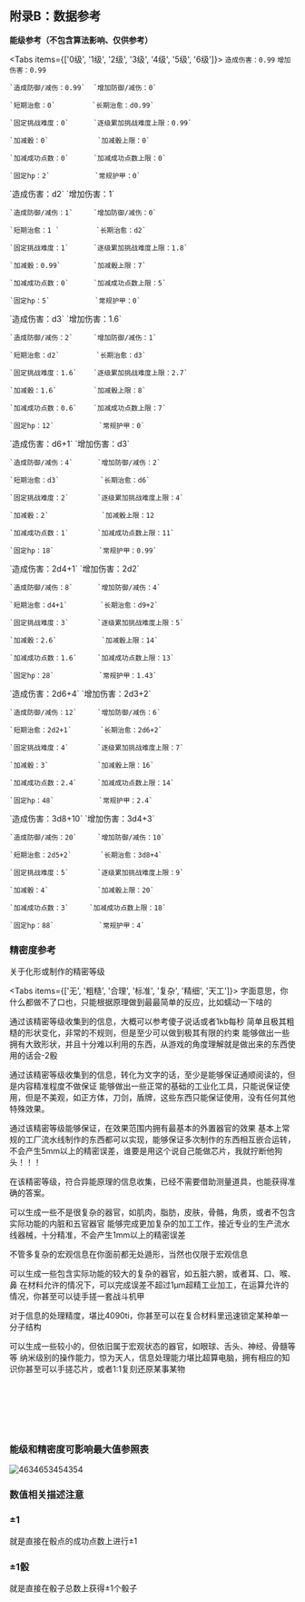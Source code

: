 
## 附录B：数据参考

**能级参考（不包含算法影响、仅供参考）**

<Tabs items={['0级', '1级', '2级', '3级', '4级', '5级', '6级']}>
  <Tab>
    `造成伤害：0.99`      `增加伤害：0.99`
    
    `造成防御/减伤：0.99`  `增加防御/减伤：0` 

    `短期治愈：0`         `长期治愈：d0.99`

    `固定挑战难度：0`      `逐级累加挑战难度上限：0.99`

    `加减骰：0`            `加减骰上限：0`   

    `加减成功点数：0`      `加减成功点数上限：0`  

    `固定hp：2`           `常规护甲：0`  
  </Tab>
    <Tab>
    `造成伤害：d2`         `增加伤害：1`
    
    `造成防御/减伤：1`     `增加防御/减伤：0` 

    `短期治愈：1 `         `长期治愈：d2`

    `固定挑战难度：1`      `逐级累加挑战难度上限：1.8`

    `加减骰：0.99`        `加减骰上限：7`   

    `加减成功点数：0`      `加减成功点数上限：5`  
    
    `固定hp：5`           `常规护甲：0`  
  </Tab>
   <Tab>
    `造成伤害：d3`         `增加伤害：1.6`
    
    `造成防御/减伤：2`     `增加防御/减伤：1` 

    `短期治愈：d2`         `长期治愈：d3`

    `固定挑战难度：1.6`    `逐级累加挑战难度上限：2.7`

    `加减骰：1.6`         `加减骰上限：8`   

    `加减成功点数：0.6`    `加减成功点数上限：7`  
    
    `固定hp：12`           `常规护甲：0`  
  </Tab>
   <Tab>
    `造成伤害：d6+1`        `增加伤害：d3`
    
    `造成防御/减伤：4`      `增加防御/减伤：2` 

    `短期治愈：d3`          `长期治愈：d6`

    `固定挑战难度：2`       `逐级累加挑战难度上限：4`

    `加减骰：2`             `加减骰上限：12   

    `加减成功点数：1`       `加减成功点数上限：11` 
    
    `固定hp：18`           `常规护甲：0.99`  
  </Tab>
    <Tab>
    `造成伤害：2d4+1`       `增加伤害：2d2`
    
    `造成防御/减伤：8`      `增加防御/减伤：4` 

    `短期治愈：d4+1`        `长期治愈：d9+2`

    `固定挑战难度：3`       `逐级累加挑战难度上限：5`

    `加减骰：2.6`           `加减骰上限：14`   

    `加减成功点数：1.6`     `加减成功点数上限：13` 
    
    `固定hp：28`           `常规护甲：1.43`  
  </Tab>
    <Tab>
    `造成伤害：2d6+4`      `增加伤害：2d3+2`
    
    `造成防御/减伤：12`     `增加防御/减伤：6` 

    `短期治愈：2d2+1`       `长期治愈：2d6+2`

    `固定挑战难度：4`       `逐级累加挑战难度上限：7`

    `加减骰：3`            `加减骰上限：16`   

    `加减成功点数：2.4`     `加减成功点数上限：14` 
    
    `固定hp：48`           `常规护甲：2.4`   
  </Tab>
   <Tab>
    `造成伤害：3d8+10`      `增加伤害：3d4+3`
    
    `造成防御/减伤：20`     `增加防御/减伤：10` 

    `短期治愈：2d5+2`       `长期治愈：3d8+4`

    `固定挑战难度：5`       `逐级累加挑战难度上限：9`

    `加减骰：4`            `加减骰上限：20`   

    `加减成功点数：3`     `加减成功点数上限：18` 
    
    `固定hp：88`           `常规护甲：4`  
  </Tab>
</Tabs>


### 精密度参考

关于化形或制作的精密等级

<Tabs items={['无', '粗糙', '合理', '标准', '复杂', '精细', '天工']}>
  <Tab>
   字面意思，你什么都做不了口也，只能根据原理做到最最简单的反应，比如蠕动一下啥的

   通过该精密等级收集到的信息，大概可以参考傻子说话或者1kb每秒
  </Tab>
    <Tab>
   简单且极其粗糙的形状变化，非常的不规则，但是至少可以做到极其有限的约束
   能够做出一些拥有大致形状，并且十分难以利用的东西，从游戏的角度理解就是做出来的东西使用的话会-2骰

   通过该精密等级收集到的信息，转化为文字的话，至少是能够保证通顺阅读的，但是内容精准程度不做保证
  </Tab>
   <Tab>
   能够做出一些正常的基础的工业化工具，只能说保证使用，但是不美观，如正方体，刀剑，盾牌，这些东西只能保证使用，没有任何其他特殊效果。

   通过该精密等级能够保证，在效果范围内拥有最基本的外置器官的效果
  </Tab>
   <Tab>
  基本上常规的工厂流水线制作的东西都可以实现，能够保证多次制作的东西相互嵌合运转，不会产生5mm以上的精密误差，谁要是用这个说自己能做芯片，我就拧断他狗头！！！

  在该精密等级，符合异能原理的信息收集，已经不需要借助测量道具，也能获得准确的答案。

  可以生成一些不是很复杂的器官，如肌肉，脂肪，皮肤，骨骼，角质，或者不包含实际功能的内脏和五官器官
  </Tab>
    <Tab>
   能够完成更加复杂的加工工作，接近专业的生产流水线器械，十分精准，不会产生1mm以上的精密误差

   不管多复杂的宏观信息在你面前都无处遁形，当然也仅限于宏观信息

   可以生成一些包含实际功能的较大的复杂的器官，如五脏六腑，或者耳、口、喉、鼻
  </Tab>
  <Tab>
  在材料允许的情况下，可以完成误差不超过1μm超精工业加工，在运算允许的情况，你甚至可以徒手搓一套战斗机甲

  对于信息的处理精度，堪比4090ti，你甚至可以在复合材料里迅速锁定某种单一分子结构

  可以生成一些较小的，但依旧属于宏观状态的器官，如眼球、舌头、神经、骨髓等等
  </Tab>
  <Tab>
  纳米级别的操作能力，惊为天人，信息处理能力堪比超算电脑，拥有相应的知识你甚至可以手搓芯片，或者1:1复刻还原某事某物
  </Tab>
</Tabs>

<br></br>

<br></br>

### 能级和精密度可影响最大值参照表

![4634653454354](../../public/image/命运无常异能世界规则书/canzhaobiao.png)

### 数值相关描述注意

<Steps>

### ±1
就是直接在骰点的成功点数上进行±1

### ±1骰
就是直接在骰子总数上获得±1个骰子

</Steps>

